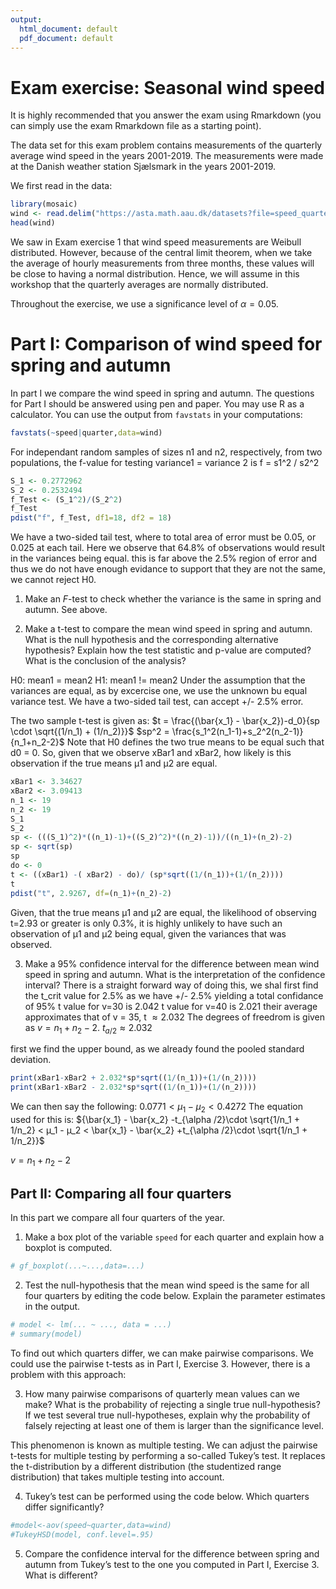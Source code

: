 ```yaml
---
output:
  html_document: default
  pdf_document: default
---
```


# Exam exercise: Seasonal wind speed

It is highly recommended that you answer the exam using Rmarkdown
(you can simply use the exam Rmarkdown file as a starting point).

The data set for this exam problem contains measurements of the quarterly average wind speed in the years 2001-2019. The measurements were made at the Danish weather station Sjælsmark in the years 2001-2019. 

We first read in the data:
```r
library(mosaic)
wind <- read.delim("https://asta.math.aau.dk/datasets?file=speed_quarterly.txt",sep="")
head(wind)
```
We saw in Exam exercise 1 that wind speed measurements are Weibull distributed. However, because of the central limit theorem, when we take the average of hourly measurements from three months, these values will be close to having a normal distribution. Hence, we will assume in this workshop that the quarterly averages are normally distributed. 

Throughout the exercise, we use a significance level of $\alpha=0.05.$



# Part I: Comparison of wind speed for spring and autumn

In part I we compare the wind speed in spring and autumn. 
The questions for Part I should be answered using pen and paper. You may use R as a calculator. You can use the output from `favstats` in your computations:
```r
favstats(~speed|quarter,data=wind)
```
For independant random samples of sizes n1 and n2, respectively, from two populations, the f-value for testing variance1 = variance 2 is f = s1^2 / s2^2

```r
S_1 <- 0.2772962
S_2 <- 0.2532494
f_Test <- (S_1^2)/(S_2^2)
f_Test
pdist("f", f_Test, df1=18, df2 = 18)
```
We have a two-sided tail test, where to total area of error must be 0.05, or 0.025 at each tail.
Here we observe that 64.8% of observations would result in the variances being equal. this is far above the 2.5% region of error and thus we do not have enough evidance to support that they are not the same, we cannot reject H0.

1. Make an $F$-test to check whether the variance is the same in spring and autumn.  See above.

2. Make a t-test to compare the mean wind speed in spring and autumn. What is the null hypothesis and the corresponding alternative hypothesis? Explain how the test statistic and p-value are computed? What is the conclusion of the analysis?

H0: mean1 = mean2
H1: mean1 != mean2
Under the assumption that the variances are equal, as by excercise one, we use the unknown bu equal variance test.
We have a two-sided tail test, can accept +/- 2.5% error.

The two sample t-test is given as:
$t = \frac{(\bar{x_1} - \bar{x_2})-d_0}{sp \cdot \sqrt{(1/n_1) + (1/n_2)}}$
$sp^2 = \frac{s_1^2(n_1-1)+s_2^2(n_2-1)}{n_1+n_2-2}$
Note that H0 defines the two true means to be equal such that d0 = 0.
So, given that we observe xBar1 and xBar2, how likely is this observation if the true means µ1 and µ2 are equal.
```r
xBar1 <- 3.34627
xBar2 <- 3.09413
n_1 <- 19
n_2 <- 19
S_1
S_2
sp <- (((S_1)^2)*((n_1)-1)+((S_2)^2)*((n_2)-1))/((n_1)+(n_2)-2)
sp <- sqrt(sp)
sp
do <- 0
t <- ((xBar1) -( xBar2) - do)/ (sp*sqrt((1/(n_1))+(1/(n_2))))
t
pdist("t", 2.9267, df=(n_1)+(n_2)-2)

```
Given, that the true means µ1 and µ2 are equal, the likelihood of observing t=2.93 or greater is
only 0.3%, it is highly unlikely to have such an observation of µ1 and µ2 being equal, given the variances 
that was observed.

  
3. Make a 95\% confidence interval for the difference between mean wind speed in spring and autumn. What is the interpretation of the confidence interval?
There is a straight forward way of doing this, we shal first find the t_crit value for 2.5% as we have +/- 2.5% yielding a total confidance of 95%
t value for v=30 is 2.042
t value for v=40 is 2.021
their average approximates that of v = 35, t $\approx 2.032$
The degrees of freedrom is given as $v= n_1+n_2-2$.
$t_{a/2} \approx 2.032$

first we find the upper bound, as we already found the pooled standard deviation.
```r
print(xBar1-xBar2 + 2.032*sp*sqrt((1/(n_1))+(1/(n_2))))
print(xBar1-xBar2 - 2.032*sp*sqrt((1/(n_1))+(1/(n_2))))
```
We can then say the following:
$0.0771 < µ_1 - µ_2 < 0.4272$
The equation used for this is:
${\bar{x_1} - \bar{x_2} -t_{\alpha /2}\cdot \sqrt{1/n_1 + 1/n_2} < µ_1 - µ_2 < \bar{x_1} - \bar{x_2} +t_{\alpha /2}\cdot \sqrt{1/n_1 + 1/n_2}}$

$v = n_1 +n_2 -2$

## Part II: Comparing all four quarters

In this part we compare all four quarters of the year.

1. Make a box plot of the variable `speed` for each quarter and explain how a boxplot is computed. 

```r
# gf_boxplot(...~...,data=...)
```


2. Test the null-hypothesis that the mean wind speed is the same for all four quarters by editing the code below. Explain the parameter estimates in the output.

```r
# model <- lm(... ~ ..., data = ...)
# summary(model)
```

To find out which quarters differ, we can make pairwise comparisons. We could use the pairwise t-tests as in Part I, Exercise 3. However, there is a problem with this approach:

3. How many pairwise comparisons of quarterly mean values can we make? What is the probability of rejecting a single true null-hypothesis?  If we test several true null-hypotheses, explain why the probability of falsely rejecting at least one of them is larger than the significance level. 

This phenomenon is known as multiple testing. We can adjust the pairwise t-tests for multiple testing by performing a so-called Tukey's test. It replaces the t-distribution by a different distribution (the studentized range distribution) that takes multiple testing into account.

4. Tukey's test can be performed using the code below. Which quarters differ significantly? 

```r
#model<-aov(speed~quarter,data=wind)
#TukeyHSD(model, conf.level=.95)
```

5. Compare the confidence interval for the difference between spring and autumn from Tukey's test to the one you computed in Part I, Exercise 3. What is different?
